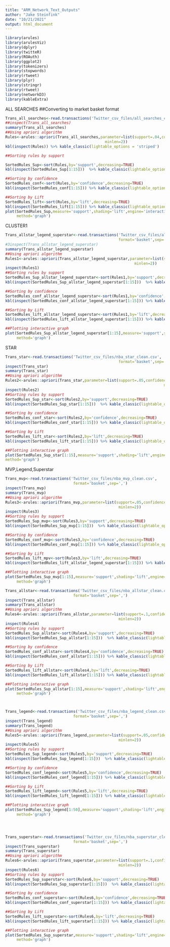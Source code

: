 ```yaml
---
title: "ARM_Network_Text_Outputs"
author: "Jake Steinfink"
date: "10/21/2021"
output: html_document
---
```

```r
library(arules)
library(arulesViz)
library(dplyr)
library(twitteR)
library(ROAuth)
library(ggplot2)
library(tokenizers)
library(stopwords)
library(rtweet)
library(plyr)
library(stringr)
library(rtweet)
library(networkD3)
library(kableExtra)
```

ALL SEARCHES
##Converting to market basket format
```r
Trans_all_searches<-read.transactions('Twitter_csv_files/all_searches_clean.csv',format='basket',sep=',')
##inspect(Trans_all_searches)
summary(Trans_all_searches)
##Using apriori algorithm 
Rules<-arules::apriori(Trans_all_searches,parameter=list(support=.04,confidence=.05,
                                            minlen=2))
kbl(inspect(Rules)) %>% kable_classic(lightable_options = 'striped')

##Sorting rules by support

SortedRules_Sup<-sort(Rules,by='support',decreasing=TRUE)
kbl(inspect(SortedRules_Sup[1:15]))  %>% kable_classic(lightable_options = 'striped')

##Sorting by confidence
SortedRules_conf<-sort(Rules,by='confidence',decreasing=TRUE)
kbl(inspect(SortedRules_conf[1:15])) %>% kable_classic(lightable_options = 'striped')

##Sorting by Lift
SortedRules_lift<-sort(Rules,by='lift',decreasing=TRUE)
kbl(inspect(SortedRules_lift[1:15])) %>% kable_classic(lightable_options = 'striped')
plot(SortedRules_Sup,measure='support',shading='lift',engine='interactive',
     method='graph')
```

CLUSTER1

```r
Trans_allstar_legend_superstar<-read.transactions('Twitter_csv_files/allstar_legend_superstar_clean.csv',
                                                  format='basket',sep=',')
#3inspect(Trans_allstar_legend_superstar)
summary(Trans_allstar_legend_superstar)
##Using apriori algorithm 
Rules1<-arules::apriori(Trans_allstar_legend_superstar,parameter=list(support=.02,confidence=.05,
                                                         minlen=2))
inspect(Rules1)
##Sorting rules by support
SortedRules_Sup_allstar_legend_superstar<-sort(Rules1,by='support',decreasing=TRUE)
kbl(inspect(SortedRules_Sup_allstar_legend_superstar[1:15]))  %>% kable_classic(lightable_options = 'striped')

##Sorting by confidence
SortedRules_conf_allstar_legend_superstar<-sort(Rules1,by='confidence',decreasing=TRUE)
kbl(inspect(SortedRules_conf_allstar_legend_superstar[1:15])) %>% kable_classic(lightable_options = 'striped')

##Sorting by Lift
SortedRules_lift_allstar_legend_superstar<-sort(Rules1,by='lift',decreasing=TRUE)
kbl(inspect(SortedRules_lift_allstar_legend_superstar[1:15])) %>% kable_classic(lightable_options = 'striped')

##Plotting interactive graph
plot(SortedRules_Sup_allstar_legend_superstar[1:15],measure='support',shading='lift',engine='interactive',
     method='graph')

```

STAR
```r
Trans_star<-read.transactions('Twitter_csv_files/nba_star_clean.csv',
                                                  format='basket',sep=',')
inspect(Trans_star)
summary(Trans_star)
##Using apriori algorithm 
Rules2<-arules::apriori(Trans_star,parameter=list(support=.05,confidence=.05,
                                                                      minlen=2))
inspect(Rules2)
##Sorting rules by support
SortedRules_Sup_star<-sort(Rules2,by='support',decreasing=TRUE)
kbl(inspect(SortedRules_Sup_star[1:15]))  %>% kable_classic(lightable_options = 'striped')

##Sorting by confidence
SortedRules_conf_star<-sort(Rules2,by='confidence',decreasing=TRUE)
kbl(inspect(SortedRules_conf_star[1:15])) %>% kable_classic(lightable_options = 'striped')

##Sorting by Lift
SortedRules_lift_star<-sort(Rules2,by='lift',decreasing=TRUE)
kbl(inspect(SortedRules_lift_star[1:15])) %>% kable_classic(lightable_options = 'striped')

##Plotting interactive graph
plot(SortedRules_Sup_star[1:15],measure='support',shading='lift',engine='interactive',
method='graph')

```


MVP,Legend,Superstar
```r
Trans_mvp<-read.transactions('Twitter_csv_files/nba_mvp_clean.csv',
                              format='basket',sep=',')
inspect(Trans_mvp)
summary(Trans_mvp)
##Using apriori algorithm 
Rules3<-arules::apriori(Trans_mvp,parameter=list(support=.05,confidence=.05,
                                                  minlen=2))
inspect(Rules3)
##Sorting rules by support
SortedRules_Sup_mvp<-sort(Rules3,by='support',decreasing=TRUE)
kbl(inspect(SortedRules_Sup_mvp[1:15]))  %>% kable_classic(lightable_options = 'striped')

##Sorting by confidence
SortedRules_conf_mvp<-sort(Rules3,by='confidence',decreasing=TRUE)
kbl(inspect(SortedRules_conf_mvp[1:15])) %>% kable_classic(lightable_options = 'striped')

##Sorting by Lift
SortedRules_lift_mpv<-sort(Rules3,by='lift',decreasing=TRUE)
kbl(inspect(SortedRules_lift_allstar_legend_superstar[1:15])) %>% kable_classic(lightable_options = 'striped')

##Plotting interactive graph
plot(SortedRules_Sup_mvp[1:15],measure='support',shading='lift',engine='interactive',
     method='graph')
```

```r
Trans_allstar<-read.transactions('Twitter_csv_files/nba_allstar_clean.csv',
                              format='basket',sep=',')
inspect(Trans_allstar)
summary(Trans_allstar)
##Using apriori algorithm 
Rules4<-arules::apriori(Trans_allstar,parameter=list(support=.1,confidence=.1,
                                                  minlen=2))
inspect(Rules4)
##Sorting rules by support
SortedRules_Sup_allstar<-sort(Rules4,by='support',decreasing=TRUE)
kbl(inspect(SortedRules_Sup_allstar[1:15]))  %>% kable_classic(lightable_options = 'striped')

##Sorting by confidence
SortedRules_conf_allstar<-sort(Rules4,by='confidence',decreasing=TRUE)
kbl(inspect(SortedRules_conf_allstar[1:15])) %>% kable_classic(lightable_options = 'striped')

##Sorting by Lift
SortedRules_lift_allstar<-sort(Rules4,by='lift',decreasing=TRUE)
kbl(inspect(SortedRules_lift_allstar[1:15])) %>% kable_classic(lightable_options = 'striped')

##Plotting interactive graph
plot(SortedRules_Sup_allstar[1:15],measure='support',shading='lift',engine='interactive',
     method='graph')



Trans_legend<-read.transactions('Twitter_csv_files/nba_legend_clean.csv',
                              format='basket',sep=',')
inspect(Trans_legend)
summary(Trans_legend)
##Using apriori algorithm 
Rules5<-arules::apriori(Trans_legend,parameter=list(support=.05,confidence=.05,
                                                  minlen=2))
inspect(Rules5)
##Sorting rules by support
SortedRules_Sup_legend<-sort(Rules5,by='support',decreasing=TRUE)
kbl(inspect(SortedRules_Sup_legend[1:15]))  %>% kable_classic(lightable_options = 'striped')

##Sorting by confidence
SortedRules_conf_legend<-sort(Rules5,by='confidence',decreasing=TRUE)
kbl(inspect(SortedRules_conf_legend[1:15])) %>% kable_classic(lightable_options = 'striped')

##Sorting by Lift
SortedRules_lift_legend<-sort(Rules5,by='lift',decreasing=TRUE)
kbl(inspect(SortedRules_lift_legend[1:15])) %>% kable_classic(lightable_options = 'striped')

##Plotting interactive graph
plot(SortedRules_Sup_legend[1:50],measure='support',shading='lift',engine='interactive',
     method='graph')




Trans_superstar<-read.transactions('Twitter_csv_files/nba_superstar_clean.csv',
                              format='basket',sep=',')
inspect(Trans_superstar)
summary(Trans_superstar)
##Using apriori algorithm 
Rules6<-arules::apriori(Trans_superstar,parameter=list(support=.1,confidence=.1,
                                                  minlen=2))
inspect(Rules6)
##Sorting rules by support
SortedRules_Sup_superstar<-sort(Rules6,by='support',decreasing=TRUE)
kbl(inspect(SortedRules_Sup_superstar[1:15]))  %>% kable_classic(lightable_options = 'striped')

##Sorting by confidence
SortedRules_conf_superstar<-sort(Rules6,by='confidence',decreasing=TRUE)
kbl(inspect(SortedRules_conf_superstar[1:15])) %>% kable_classic(lightable_options = 'striped')

##Sorting by Lift
SortedRules_lift_superstar<-sort(Rules6,by='lift',decreasing=TRUE)
kbl(inspect(SortedRules_lift_superstar[1:15])) %>% kable_classic(lightable_options = 'striped')

##Plotting interactive graph
plot(SortedRules_Sup_superstar,measure='support',shading='lift',engine='interactive',
     method='graph')

```



